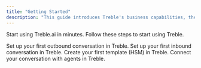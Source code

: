 ```yaml
---
title: "Getting Started"
description: "This guide introduces Treble's business capabilities, the platform for developing with Treble, and how to start building."
---
```


Start using Treble.ai in minutes. Follow these steps to start using Treble.

<CardGroup cols={2}>
    <Card 
        title="Outbound Conversation" 
        icon="square-up-right"
        href="/en/docs/intro-to-treble/outbound-convo"
    >
        Set up your first outbound conversation in Treble.
    </Card>
    <Card 
        title="Inbound Conversation" 
        icon="square-down-left"
        href="/en/docs/intro-to-treble/inbound-convo"
    >
        Set up your first inbound conversation in Treble.
    </Card>
    <Card 
        title="Create first template (HSM)" 
        icon="square-h"
        href="/en/docs/meta/hsm-templates"
    >
        Create your first template (HSM) in Treble.
    </Card>
    <Card 
        title="Connect my conversation with agents" 
        icon="circle-user"
        href="/en/docs/build-with-treble/blocks/agent"
    >
        Connect your conversation with agents in Treble.
    </Card>
</CardGroup> 
